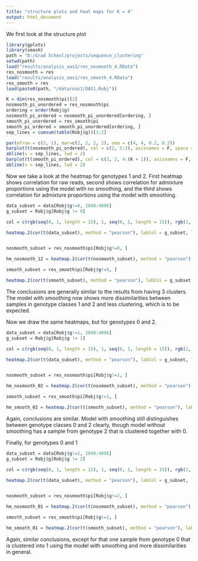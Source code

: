 ```yaml
---
title: "structure plots and heat maps for K = 4"
output: html_document
---
```



We first look at the structure plot


```r
library(gplots)
library(smash)
path = "D:/Grad School/projects/sequence_clustering"
setwd(path)
load("results/analysis_oas1/res_nosmooth_4.RData")
res_nosmooth = res
load("results/analysis_oas1/res_smooth_4.RData")
res_smooth = res
load(paste0(path, "/data/oas1/OAS1.Robj"))
```


```r
K = dim(res_nosmooth$pi)[2]
nosmooth_pi_unordered = res_nosmooth$pi
ordering = order(Robj$g)
nosmooth_pi_ordered = nosmooth_pi_unordered[ordering, ]
smooth_pi_unordered = res_smooth$pi
smooth_pi_ordered = smooth_pi_unordered[ordering, ]
sep_lines = cumsum(table(Robj$g))[1:2]

par(mfrow = c(2, 1), mar=c(2, 2, 2, 2), oma = c(4, 4, 0.2, 0.2))
barplot(t(nosmooth_pi_ordered), col = c(2, 5:3), axisnames = F, space = 0, border = NA, main = "structure plot for unsmoothed model", las = 1, ylim = c(0, 1), cex.axis = 1.5, cex.main = 1.4)
abline(v = sep_lines, lwd = 2)
barplot(t(smooth_pi_ordered), col = c(3, 2, 4:(K + 1)), axisnames = F, space = 0, border = NA, main = "structure plot for smoothed model", las = 1, ylim = c(0, 1), cex.axis = 1.5, cex.main = 1.4)
abline(v = sep_lines, lwd = 2)
```


Now we take a look at the heatmap for genotypes 1 and 2. First heatmap shows correlation for raw reads, second shows correlation for admixture proportions using the model with no smoothing, and the third shows correlation for admixture proportions using the model with smoothing.

```r
data_subset = data[Robj$g!=0, 2049:4096]
g_subset = Robj$g[Robj$g != 0]

col = c(rgb(seq(0, 1, length = 15), 1, seq(0, 1, length = 15)), rgb(1, seq(1, 0 ,length = 15), seq(1, 0, length = 15)))

heatmap.2(cor(t(data_subset), method = "pearson"), labCol = g_subset, labRow = g_subset, scale = "none", trace = "none", distfun = function(x) dist(x, method = "euclidean"), col = col, hclustfun = function(x) hclust(x,method="average"), breaks = c(seq(-1, 0, 0.1), seq(0.05, 1, length.out = 20)))


nosmooth_subset = res_nosmooth$pi[Robj$g!=0, ]

hm_nosmooth_12 = heatmap.2(cor(t(nosmooth_subset), method = "pearson"), labCol = g_subset, labRow = g_subset, scale = "none", trace = "none", distfun = function(x) dist(x, method = "euclidean"), col = col, hclustfun = function(x) hclust(x,method="average"), breaks = c(seq(-1, 0, 0.1), seq(0.05, 1, length.out = 20)))

smooth_subset = res_smooth$pi[Robj$g!=0, ]

heatmap.2(cor(t(smooth_subset), method = "pearson"), labCol = g_subset, labRow = g_subset, scale = "none", trace = "none", distfun = function(x) dist(x, method = "euclidean"), col = col, hclustfun = function(x) hclust(x,method="average"), breaks = c(seq(-1, 0, 0.1), seq(0.05, 1, length.out = 20)))

```

The conclusions are generally similar to the results from having 3 clusters. The model with smoothing now shows more dissimilarities between samples in genotype classes 1 and 2 and less clustering, which is to be expected.

Now we draw the same heatmaps, but for genotypes 0 and 2.

```r
data_subset = data[Robj$g!=1, 2049:4096]
g_subset = Robj$g[Robj$g != 1]

col = c(rgb(seq(0, 1, length = 15), 1, seq(0, 1, length = 15)), rgb(1, seq(1, 0 ,length = 15), seq(1, 0, length = 15)))

heatmap.2(cor(t(data_subset), method = "pearson"), labCol = g_subset, labRow = g_subset, scale = "none", trace = "none", distfun = function(x) dist(x, method = "euclidean"), col = col, hclustfun = function(x) hclust(x,method="average"), breaks = c(seq(-1, 0, 0.1), seq(0.05, 1, length.out = 20)))


nosmooth_subset = res_nosmooth$pi[Robj$g!=1, ]

hm_nosmooth_02 = heatmap.2(cor(t(nosmooth_subset), method = "pearson"), labCol = g_subset, labRow = g_subset, scale = "none", trace = "none", distfun = function(x) dist(x, method = "euclidean"), col = col, hclustfun = function(x) hclust(x,method="average"), breaks = c(seq(-1, 0, 0.1), seq(0.05, 1, length.out = 20)))

smooth_subset = res_smooth$pi[Robj$g!=1, ]

hm_smooth_02 = heatmap.2(cor(t(smooth_subset), method = "pearson"), labCol = g_subset, labRow = g_subset, scale = "none", trace = "none", distfun = function(x) dist(x, method = "euclidean"), col = col, hclustfun = function(x) hclust(x,method="average"), breaks = c(seq(-1, 0, 0.1), seq(0.05, 1, length.out = 20)))

```

Again, conclusions are similar. Model with smoothing still distinguishes between genotype classes 0 and 2 clearly, though model without smoothing has a sample from genotype 2 that is clustered together with 0.


Finally, for genotypes 0 and 1

```r
data_subset = data[Robj$g!=2, 2049:4096]
g_subset = Robj$g[Robj$g != 2]

col = c(rgb(seq(0, 1, length = 15), 1, seq(0, 1, length = 15)), rgb(1, seq(1, 0 ,length = 15), seq(1, 0, length = 15)))

heatmap.2(cor(t(data_subset), method = "pearson"), labCol = g_subset, labRow = g_subset, scale = "none", trace = "none", distfun = function(x) dist(x, method = "euclidean"), col = col, hclustfun = function(x) hclust(x,method="average"), breaks = c(seq(-1, 0, 0.1), seq(0.05, 1, length.out = 20)))


nosmooth_subset = res_nosmooth$pi[Robj$g!=2, ]

hm_nosmooth_01 = heatmap.2(cor(t(nosmooth_subset), method = "pearson"), labCol = g_subset, labRow = g_subset, scale = "none", trace = "none", distfun = function(x) dist(x, method = "euclidean"), col = col, hclustfun = function(x) hclust(x,method="average"), breaks = c(seq(-1, 0, 0.1), seq(0.05, 1, length.out = 20)))

smooth_subset = res_smooth$pi[Robj$g!=2, ]

hm_smooth_01 = heatmap.2(cor(t(smooth_subset), method = "pearson"), labCol = g_subset, labRow = g_subset, scale = "none", trace = "none", distfun = function(x) dist(x, method = "euclidean"), col = col, hclustfun = function(x) hclust(x,method="average"), breaks = c(seq(-1, 0, 0.1), seq(0.05, 1, length.out = 20)))

```

Again, similar conclusions, except for that one sample from genotype 0 that is clustered into 1 using the model with smoothing and more dissimilarities in general.


